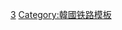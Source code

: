 {{鐵道路線|
| 模板名稱 = 大邱都市鐵道3號線
| 名稱 = [[File:Daegu Metro Line 3.svg|18px|1|link=]] [[大邱都市鐵道3號線]]
| 代表色 = #FFB100
| 背景顏色 = #FFFFCE
| Logo = 
| 車站列表 = [[漆谷慶大醫院站|漆谷慶大醫院]] - [[鶴亭站|鶴亭]] - [[八莒站|八莒]] - [[東川站 (大邱)|東川]] - [[漆谷雲岩站|漆谷雲岩]] - [[鳩岩站|鳩岩]] - [[太田站 (大邱)|太田]] - [[梅川站|梅川]] - [[梅川市場站|梅川市場]] - [[八達站|八達]] - [[工團站 (大邱)|工團]] - [[萬坪站|萬坪]] - [[八達市場站|八達市場]] - [[院垈站|院垈]] - [[北區廳站|北區廳]] - [[達城公園站|達城公園]] - [[西門市場站|西門市場]] - [[青蘿坡站|青蘿坡]] - [[南山站 (大邱)|南山]] - [[明德站 (大邱)|明德]] - [[斗笠岩站|斗笠岩]] - [[大鳳橋站|大鳳橋]] - [[壽城市場站|壽城市場]] - [[壽城區民運動場站|壽城區民運動場]] - [[兒童會館站|兒童會館]] - [[黃金站 (大邱)|黃金]] - [[壽城池站|壽城池]] - [[池山站|池山]] - [[凡勿站|凡勿]] - [[龍池站 (大邱)|龍池]]}}<noinclude>
[[Category:大邱都市鐵道路線模板|3]]
[[Category:韓國铁路模板]]
</noinclude>